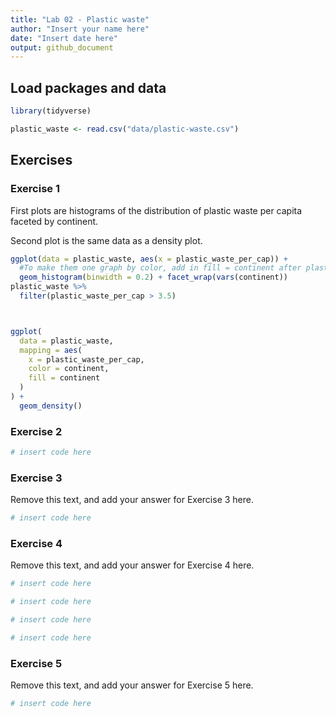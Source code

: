 ```yaml
---
title: "Lab 02 - Plastic waste"
author: "Insert your name here"
date: "Insert date here"
output: github_document
---
```


## Load packages and data

```r
library(tidyverse) 
```

```r
plastic_waste <- read.csv("data/plastic-waste.csv")
```

## Exercises

### Exercise 1

First plots are histograms of the distribution of plastic waste per capita faceted by continent.

Second plot is the same data as a density plot.

```r
ggplot(data = plastic_waste, aes(x = plastic_waste_per_cap)) +
  #To make them one graph by color, add in fill = continent after plastice_waste_per_cap
  geom_histogram(binwidth = 0.2) + facet_wrap(vars(continent))
plastic_waste %>%
  filter(plastic_waste_per_cap > 3.5)



ggplot(
  data = plastic_waste,
  mapping = aes(
    x = plastic_waste_per_cap,
    color = continent,
    fill = continent
  )
) +
  geom_density()

```

### Exercise 2

```r
# insert code here
```

### Exercise 3

Remove this text, and add your answer for Exercise 3 here.

```r
# insert code here
```

### Exercise 4

Remove this text, and add your answer for Exercise 4 here.

```r
# insert code here
```

```r
# insert code here
```

```r
# insert code here
```

```r
# insert code here
```

### Exercise 5

Remove this text, and add your answer for Exercise 5 here.

```r
# insert code here
```


